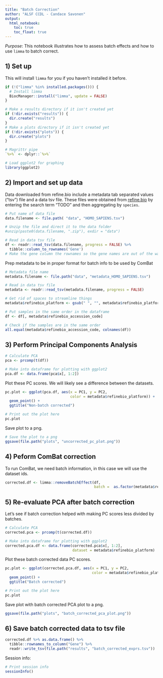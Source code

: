 ```yaml
---
title: "Batch Correction"
author: "ALSF CCDL - Candace Savonen"
output:   
  html_notebook: 
    toc: true
    toc_float: true
---
```


*Purpose*: This notebook illustrates how to assess batch effects and how to use
`limma` to batch correct. 

## 1) Set up
This will install `limma` for you if you haven't installed it before. 

```r
if (!("limma" %in% installed.packages())) {
  # Install limma
  BiocManager::install("limma", update = FALSE)
}
```

```r
# Make a results directory if it isn't created yet
if (!dir.exists("results")) {
  dir.create("results")
}
# Make a plots directory if it isn't created yet
if (!dir.exists("plots")) {
  dir.create("plots")
}
```

```r
# Magrittr pipe
`%>%` <- dplyr::`%>%`

# Load ggplot2 for graphing
library(ggplot2)
```

## 2) Import and set up data
Data downloaded from refine.bio include a metadata tab separated values ("tsv")
file and a data tsv file. 
These files were obtained from [refine.bio](https://www.refine.bio/) by entering
the search term "TODO" and then aggregating by `species`.

```r
# Put name of data file
data.filename <- file.path( "data", "HOMO_SAPIENS.tsv")

# Unzip the file and direct it to the data folder
#unzip(paste0(data.filename, ".zip"), exdir = "data")

# Read in data tsv file
df <- readr::read_tsv(data.filename, progress = FALSE) %>% 
  tibble::column_to_rownames('Gene') 
# Make the gene column the rownames so the gene names are out of the way for calculations
```

Prep metadata to be in proper format for batch info to be used by ComBat

```r
# Metadata file name
metadata.filename <- file.path("data", "metadata_HOMO_SAPIENS.tsv")

# Read in data tsv file
metadata <- readr::read_tsv(metadata.filename, progress = FALSE)

# Get rid of spaces to streamline things 
metadata$refinebio_platform <- gsub(" ", "", metadata$refinebio_platform)

# Put samples in the same order in the dataframe
df <- df[, metadata$refinebio_accession_code]

# Check if the samples are in the same order
all.equal(metadata$refinebio_accession_code, colnames(df))
```

## 3) Perform Principal Components Analysis

```r
# Calculate PCA
pca <- prcomp(t(df))

# Make into dataframe for plotting with ggplot2
pca.df <- data.frame(pca$x[, 1:2])
```

Plot these PC scores.
We will likely see a difference between the datasets.

```r
pc.plot <- ggplot(pca.df, aes(x = PC1, y = PC2, 
                              color = metadata$refinebio_platform)) +
  geom_point() + 
  ggtitle("Non-batch corrected")

# Print out the plot here
pc.plot
```

Save plot to a png.

```r
# Save the plot to a png
ggsave(file.path("plots", "uncorrected_pc_plot.png"))
```

## 4) Peform ComBat correction
To run ComBat, we need batch information, in this case we will use the dataset
ids.

```r
corrected.df <- limma::removeBatchEffect(df, 
                                         batch =  as.factor(metadata$refinebio_platform))
```

## 5) Re-evaluate PCA after batch correction
Let's see if batch correction helped with making PC scores less divided by batches. 

```r
# Calculate PCA
corrected.pca <- prcomp(t(corrected.df))

# Make into dataframe for plotting with ggplot2
corrected.pca.df <- data.frame(corrected.pca$x[, 1:2], 
                               dataset = metadata$refinebio_platform)
```

Plot these batch corrected data PC scores.

```r
pc.plot <- ggplot(corrected.pca.df, aes(x = PC1, y = PC2, 
                                        color = metadata$refinebio_platform)) +
  geom_point() + 
  ggtitle("Batch corrected")

# Print out the plot here
pc.plot
```

Save plot with batch corrected PCA plot to a png.

```r
ggsave(file.path("plots", "batch_corrected_pca_plot.png"))
```

## 6) Save batch corrected data to tsv file

```r
corrected.df %>% as.data.frame() %>% 
  tibble::rownames_to_column("Gene") %>%
  readr::write_tsv(file.path("results", "batch_corrected_exprs.tsv"))
```

Session info: 

```r
# Print session info 
sessionInfo()
```
